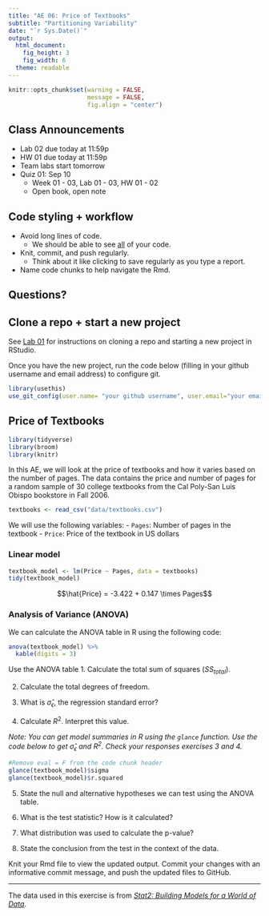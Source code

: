 ```yaml
---
title: "AE 06: Price of Textbooks"
subtitle: "Partitioning Variability"
date: "`r Sys.Date()`"
output: 
  html_document: 
    fig_height: 3
    fig_width: 6
  theme: readable
---
```


```r
knitr::opts_chunk$set(warning = FALSE, 
                      message = FALSE, 
                      fig.align = "center")
```


## Class Announcements

- Lab 02 due today at 11:59p
- HW 01 due today at 11:59p
- Team labs start tomorrow
- Quiz 01: Sep 10
  - Week 01 - 03, Lab 01 - 03, HW 01 - 02
  - Open book, open note
  
## Code styling + workflow 

- Avoid long lines of code. 
  - We should be able to see <u>all</u> of your code.
- Knit, commit, and push regularly. 
  - Think about it like clicking to save regularly as you type a report.
- Name code chunks to help navigate the Rmd.

## Questions? 

## Clone a repo + start a new project

See [Lab 01](https://sta210-fa20.netlify.app/labs/lab-01-practice-r.html) for instructions on cloning a repo and starting a new project in RStudio. 

Once you have the new project, run the code below (filling in your github username and email address) to configure git. 

```r
library(usethis)
use_git_config(user.name= "your github username", user.email="your email")
```

## Price of Textbooks


```r
library(tidyverse)
library(broom)
library(knitr)
```


In this AE, we will look at the price of textbooks and how it varies based on the number of pages. The data contains the price and number of pages for a random sample of 30 college textbooks from the Cal Poly-San Luis Obispo bookstore in Fall 2006.

```r
textbooks <- read_csv("data/textbooks.csv")
```

We will use the following variables: 
- `Pages`: Number of pages in the textbook
- `Price`: Price of the textbook in US dollars

### Linear model 

```r
textbook_model <- lm(Price ~ Pages, data = textbooks)
tidy(textbook_model)
```

$$\hat{Price} = -3.422 + 0.147 \times Pages$$

### Analysis of Variance (ANOVA)

We can calculate the ANOVA table in R using the following code: 

```r
anova(textbook_model) %>%
  kable(digits = 3)
```
Use the ANOVA table
1. Calculate the total sum of squares ($SS_{total}$).

2. Calculate the total degrees of freedom. 

3. What is $\hat{\sigma}_\epsilon$, the regression standard error?

4. Calculate $R^2$. Interpret this value. 

*Note: You can get model summaries in R using the `glance` function. Use the code below to get $\hat{\sigma}_\epsilon$ and $R^2$. Check your responses exercises 3 and 4.*

```r
#Remove eval = F from the code chunk header 
glance(textbook_model)$sigma
glance(textbook_model)$r.squared
```

5. State the null and alternative hypotheses we can test using the ANOVA table. 

6. What is the test statistic? How is it calculated?

7. What distribution was used to calculate the p-value?

8. State the conclusion from the test in the context of the data.


Knit your Rmd file to view the updated output. Commit your changes with an informative commit message, and push the updated files to GitHub. 

<hr> 

The data used in this exercise is from [*Stat2: Building Models for a World of Data*](http://www.stat2.org/datapage.html).
